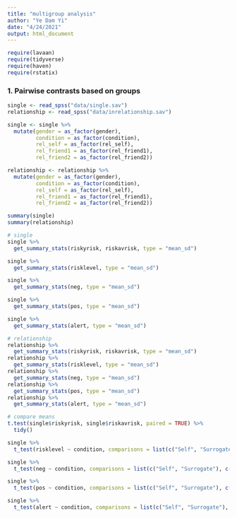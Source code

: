 ```yaml
---
title: "multigroup analysis"
author: "Ye Dam Yi"
date: "4/24/2021"
output: html_document
---
```


```r
require(lavaan)
require(tidyverse)
require(haven)
require(rstatix)
```


### 1. Pairwise contrasts based on groups
```r
single <- read_spss("data/single.sav")
relationship <- read_spss("data/inrelationship.sav")

single <- single %>% 
  mutate(gender = as_factor(gender),
         condition = as_factor(condition),
         rel_self = as_factor(rel_self),
         rel_friend1 = as_factor(rel_friend1),
         rel_friend2 = as_factor(rel_friend2)) 

relationship <- relationship %>% 
  mutate(gender = as_factor(gender),
         condition = as_factor(condition),
         rel_self = as_factor(rel_self),
         rel_friend1 = as_factor(rel_friend1),
         rel_friend2 = as_factor(rel_friend2)) 

```

```r
summary(single)
summary(relationship)

# single
single %>% 
  get_summary_stats(riskyrisk, riskavrisk, type = "mean_sd")

single %>% 
  get_summary_stats(risklevel, type = "mean_sd")

single %>% 
  get_summary_stats(neg, type = "mean_sd")

single %>% 
  get_summary_stats(pos, type = "mean_sd")

single %>% 
  get_summary_stats(alert, type = "mean_sd")

# relationship
relationship %>% 
  get_summary_stats(riskyrisk, riskavrisk, type = "mean_sd")
relationship %>% 
  get_summary_stats(risklevel, type = "mean_sd")
relationship %>% 
  get_summary_stats(neg, type = "mean_sd")
relationship %>% 
  get_summary_stats(pos, type = "mean_sd")
relationship %>% 
  get_summary_stats(alert, type = "mean_sd")


```

```r

# compare means
t.test(single$riskyrisk, single$riskavrisk, paired = TRUE) %>% 
  tidy()

single %>% 
  t_test(risklevel ~ condition, comparisons = list(c("Self", "Surrogate"), c("Self", "Prediction")), paired = FALSE) 

single %>% 
  t_test(neg ~ condition, comparisons = list(c("Self", "Surrogate"), c("Self", "Prediction")), paired = FALSE) 

single %>% 
  t_test(pos ~ condition, comparisons = list(c("Self", "Surrogate"), c("Self", "Prediction")), paired = FALSE) 

single %>% 
  t_test(alert ~ condition, comparisons = list(c("Self", "Surrogate"), c("Self", "Prediction")), paired = FALSE) 

```